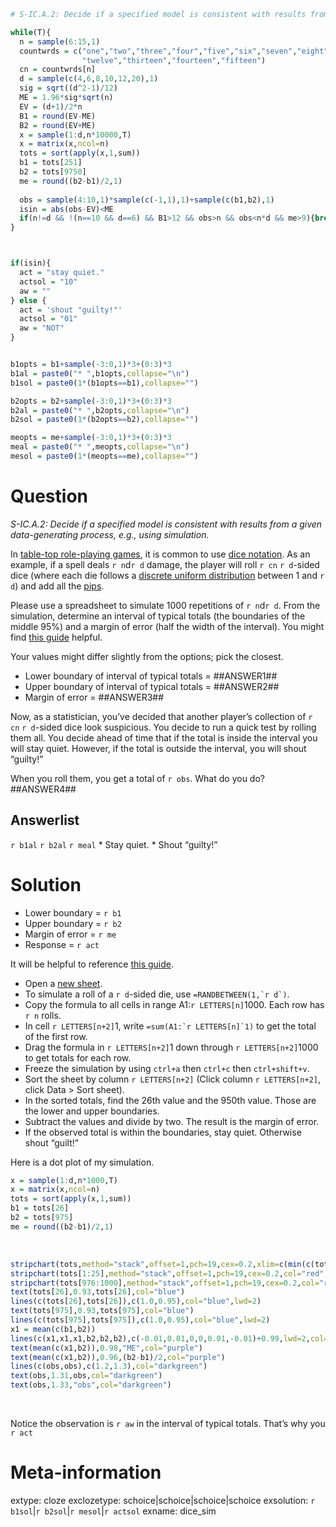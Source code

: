 ```r
# S-IC.A.2: Decide if a specified model is consistent with results from a given data-generating process, e.g., using simulation.

while(T){
  n = sample(6:15,1)
  countwrds = c("one","two","three","four","five","six","seven","eight","nine","ten","eleven",
                "twelve","thirteen","fourteen","fifteen")
  cn = countwrds[n]
  d = sample(c(4,6,8,10,12,20),1)
  sig = sqrt((d^2-1)/12)
  ME = 1.96*sig*sqrt(n)
  EV = (d+1)/2*n
  B1 = round(EV-ME)
  B2 = round(EV+ME)
  x = sample(1:d,n*10000,T)
  x = matrix(x,ncol=n)
  tots = sort(apply(x,1,sum))
  b1 = tots[251]
  b2 = tots[9750]
  me = round((b2-b1)/2,1)
  
  obs = sample(4:10,1)*sample(c(-1,1),1)+sample(c(b1,b2),1)
  isin = abs(obs-EV)<ME
  if(n!=d && !(n==10 && d==6) && B1>12 && obs>n && obs<n*d && me>9){break}
}



if(isin){
  act = "stay quiet."
  actsol = "10"
  aw = ""
} else {
  act = 'shout "guilty!"'
  actsol = "01"
  aw = "NOT"
}


b1opts = b1+sample(-3:0,1)*3+(0:3)*3
b1al = paste0("* ",b1opts,collapse="\n")
b1sol = paste0(1*(b1opts==b1),collapse="")

b2opts = b2+sample(-3:0,1)*3+(0:3)*3
b2al = paste0("* ",b2opts,collapse="\n")
b2sol = paste0(1*(b2opts==b2),collapse="")

meopts = me+sample(-3:0,1)*3+(0:3)*3
meal = paste0("* ",meopts,collapse="\n")
mesol = paste0(1*(meopts==me),collapse="")

```

Question
========

*S-IC.A.2: Decide if a specified model is consistent with results from a given data-generating process, e.g., using simulation.*

In [table-top role-playing games](https://en.wikipedia.org/wiki/Tabletop_role-playing_game), it is common to use [dice notation](https://en.wikipedia.org/wiki/Dice_notation). As an example, if a spell deals `r n`d`r d` damage, the player will roll `r cn` `r d`-sided dice (where each die follows a [discrete uniform distribution](https://en.wikipedia.org/wiki/Discrete_uniform_distribution) between 1 and `r d`) and add all the [pips](https://en.wikipedia.org/wiki/Pip_(counting)).

Please use a spreadsheet to simulate 1000 repetitions of `r n`d`r d`. From the simulation, determine an interval of typical totals (the boundaries of the middle 95%) and a margin of error (half the width of the interval). You might find [this guide](https://chadworley.github.io/a2/u01/p09_dice_sim.html) helpful.

Your values might differ slightly from the options; pick the closest.

* Lower boundary of interval of typical totals = ##ANSWER1##
* Upper boundary of interval of typical totals = ##ANSWER2##
* Margin of error = ##ANSWER3##

Now, as a statistician, you've decided that another player's collection of `r cn` `r d`-sided dice look suspicious. You decide to run a quick test by rolling them all. You decide ahead of time that if the total is inside the interval you will stay quiet. However, if the total is outside the interval, you will shout "guilty!"

When you roll them, you get a total of `r obs`. What do you do? ##ANSWER4##


Answerlist
--------

`r b1al`
`r b2al`
`r meal`
* Stay quiet.
* Shout "guilty!"


Solution
========

* Lower boundary = `r b1`
* Upper boundary = `r b2`
* Margin of error = `r me`
* Response = `r act`


It will be helpful to reference [this guide](https://chadworley.github.io/a2/u01/p09_dice_sim.html).

* Open a [new sheet](https://sheets.new).
* To simulate a roll of a `r d`-sided die, use ``=RANDBETWEEN(1,`r d`)``.
* Copy the formula to all cells in range A1:`r LETTERS[n]`1000. Each row has `r n` rolls.
* In cell `r LETTERS[n+2]`1, write ``=sum(A1:`r LETTERS[n]`1)`` to get the total of the first row.
* Drag the formula in `r LETTERS[n+2]`1 down through `r LETTERS[n+2]`1000 to get totals for each row.
* Freeze the simulation by using `ctrl+a` then `ctrl+c` then `ctrl+shift+v`.
* Sort the sheet by column `r LETTERS[n+2]` (Click column `r LETTERS[n+2]`, click Data > Sort sheet).
* In the sorted totals, find the 26th value and the 950th value. Those are the lower and upper boundaries.
* Subtract the values and divide by two. The result is the margin of error.
* If the observed total is within the boundaries, stay quiet. Otherwise shout "guilt!"

Here is a dot plot of my simulation.

```r
x = sample(1:d,n*1000,T)
x = matrix(x,ncol=n)
tots = sort(apply(x,1,sum))
b1 = tots[26]
b2 = tots[975]
me = round((b2-b1)/2,1)
```
\

```r
stripchart(tots,method="stack",offset=1,pch=19,cex=0.2,xlim=c(min(c(tots,obs)),max(c(tots,obs))),ylim=c(0.92,1.4),col="black")
stripchart(tots[1:25],method="stack",offset=1,pch=19,cex=0.2,col="red",add=T)
stripchart(tots[976:1000],method="stack",offset=1,pch=19,cex=0.2,col="red",add=T)
text(tots[26],0.93,tots[26],col="blue")
lines(c(tots[26],tots[26]),c(1.0,0.95),col="blue",lwd=2)
text(tots[975],0.93,tots[975],col="blue")
lines(c(tots[975],tots[975]),c(1.0,0.95),col="blue",lwd=2)
x1 = mean(c(b1,b2))
lines(c(x1,x1,x1,b2,b2,b2),c(-0.01,0.01,0,0,0.01,-0.01)+0.99,lwd=2,col="purple")
text(mean(c(x1,b2)),0.98,"ME",col="purple")
text(mean(c(x1,b2)),0.96,(b2-b1)/2,col="purple")
lines(c(obs,obs),c(1.2,1.3),col="darkgreen")
text(obs,1.31,obs,col="darkgreen")
text(obs,1.33,"obs",col="darkgreen")

```
\

Notice the observation is `r aw` in the interval of typical totals. That's why you `r act`


Meta-information
================
extype: cloze
exclozetype: schoice|schoice|schoice|schoice
exsolution: `r b1sol`|`r b2sol`|`r mesol`|`r actsol`
exname: dice_sim